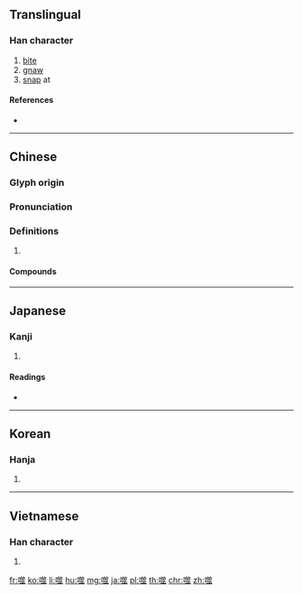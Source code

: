 {{character info/new}}
==Translingual==

===Han character===
{{Han char|rn=30|rad=口|as=13|sn=16|four=68018|canj=RHMO|ids=⿰口筮}}

# [[bite]]
# [[gnaw]]
# [[snap]] at

====References====
* {{Han ref|kx=0210.100|dkj=04382|dj=0433.010|hdz=10692.050|uh=566C|ud=22124|bh=BEBD|bd=48829}}

----

==Chinese==
{{zh-forms}}

===Glyph origin===
{{Han etym}}

===Pronunciation===
{{zh-pron
|m=shì
|c=sai6
|mn=sē
|mc=y
|oc=y
|cat=v
}}

===Definitions===
{{zh-hanzi}}

# {{rfdef|zh}}

====Compounds====
{{zh-der|侵噬|反噬|吞噬|吞噬細胞|啖噬|噬人菌|噬指棄薪|噬膚|噬臍|噬臍何及|噬臍無及|噬臍莫及|噬菌體|擇肥而噬|狼吞虎噬|貓噬鸚鵡|鯨吞虎噬}}

----

==Japanese==

===Kanji===
{{ja-kanji|grade=|rs=口13}}

# {{defn|lang=ja|sort=口13}}

====Readings====
* {{ja-readings|on=[[ぜい]] (zei)|kun=[[かむ]] (kamu)}}

----

==Korean==

===Hanja===
{{ko-hanja|hangeul=서|rv=seo|mr=sŏ}}

# {{defn|lang=ko|sort=口13}}

----

==Vietnamese==

===Han character===
{{vi-hantu|[[phè]]|rs=口13}}

# {{defn|lang=vi|sort=口13}}

[[fr:噬]]
[[ko:噬]]
[[li:噬]]
[[hu:噬]]
[[mg:噬]]
[[ja:噬]]
[[pl:噬]]
[[th:噬]]
[[chr:噬]]
[[zh:噬]]